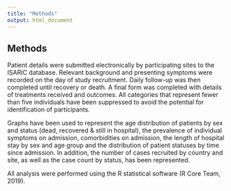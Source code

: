 ```yaml
---
title: "Methods"
output: html_document
---
```


## Methods 

Patient details were submitted electronically by participating sites to the ISARIC database. Relevant background and presenting symptoms were recorded on the day of study recruitment. Daily follow-up was then completed until recovery or death. A final form was completed with details of treatments received and outcomes. All categories that represent fewer than five individuals have been suppressed to avoid the potential for identification of participants.   

Graphs have been used to represent the age distribution of patients by sex and status (dead, recovered & still in hospital), the prevalence of individual symptoms on admission, comorbidities on admission, the length of hospital stay by sex and age group and the distribution of patient statuses by time since admission. In addition, the number of cases recruited by country and site, as well as the case count by status, has been represented.   

All analysis were performed using the R statistical software (R Core Team, 2019). 
